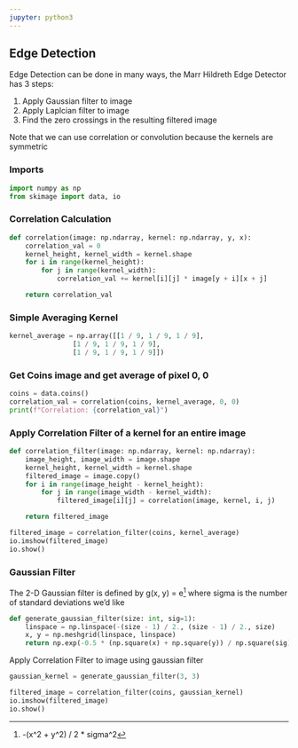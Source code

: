 ```yaml
---
jupyter: python3
---
```


## Edge Detection
Edge Detection can be done in many ways, the Marr Hildreth Edge Detector
has 3 steps:

1. Apply Gaussian filter to image
2. Apply Laplcian filter to image
3. Find the zero crossings in the resulting filtered image

Note that we can use correlation or convolution because the kernels are symmetric

### Imports

```python
import numpy as np
from skimage import data, io
```

### Correlation Calculation

```python
def correlation(image: np.ndarray, kernel: np.ndarray, y, x):
    correlation_val = 0
    kernel_height, kernel_width = kernel.shape
    for i in range(kernel_height):
        for j in range(kernel_width):
            correlation_val += kernel[i][j] * image[y + i][x + j]

    return correlation_val
```

### Simple Averaging Kernel

```python
kernel_average = np.array([[1 / 9, 1 / 9, 1 / 9],
                [1 / 9, 1 / 9, 1 / 9],
                [1 / 9, 1 / 9, 1 / 9]])
```

### Get Coins image and get average of pixel 0, 0

```python
coins = data.coins()
correlation_val = correlation(coins, kernel_average, 0, 0)
print(f"Correlation: {correlation_val}")
```

### Apply Correlation Filter of a kernel for an entire image 

```python
def correlation_filter(image: np.ndarray, kernel: np.ndarray):
    image_height, image_width = image.shape
    kernel_height, kernel_width = kernel.shape
    filtered_image = image.copy()
    for i in range(image_height - kernel_height):
        for j in range(image_width - kernel_width):
            filtered_image[i][j] = correlation(image, kernel, i, j)

    return filtered_image
```


```python
filtered_image = correlation_filter(coins, kernel_average)
io.imshow(filtered_image)
io.show()
```


### Gaussian Filter
The 2-D Gaussian filter is defined by 
g(x, y) = e^[-(x^2 + y^2) / 2 * sigma^2]
where sigma is the number of standard deviations we'd like


```python
def generate_gaussian_filter(size: int, sig=1):
    linspace = np.linspace(-(size - 1) / 2., (size - 1) / 2., size)
    x, y = np.meshgrid(linspace, linspace)
    return np.exp(-0.5 * (np.square(x) + np.square(y)) / np.square(sig))
```

Apply Correlation Filter to image using gaussian filter

```python
gaussian_kernel = generate_gaussian_filter(3, 3)

filtered_image = correlation_filter(coins, gaussian_kernel)
io.imshow(filtered_image)
io.show()
```
